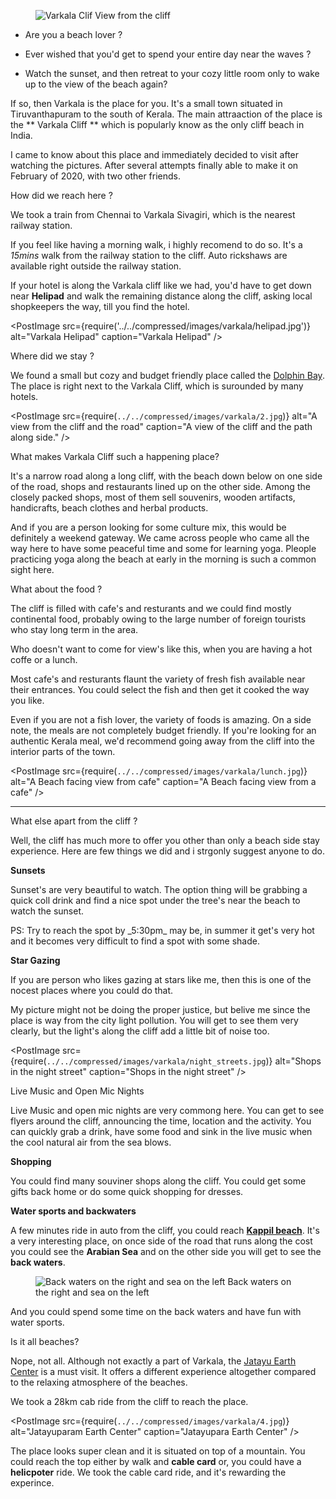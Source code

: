 
<figure>
  <img
  className="landingImage"
  src={require(`../../compressed/images/varkala/3.jpg`)}
  alt="Varkala Clif"
/>
  <figurecaption>View from the cliff</figurecaption>
</figure>



- Are you a beach lover ?

- Ever wished that you'd get to spend your entire day near the waves ?

- Watch the sunset, and then retreat to your cozy little room only to wake up to the view of the beach again?

If so, then Varkala is the place for you. It's a small town situated in Tiruvanthapuram to the south of Kerala.
The main attraaction of the place is the ** Varkala Cliff ** which is popularly know as the only cliff beach in India.

I came to know about this place and immediately decided to visit after watching the pictures. After several attempts finally able to make it on February of 2020, with two other friends.

<PostSubHeader>How did we reach here ?</PostSubHeader>

<div className="splitPost">
<p>

We took a train from Chennai to Varkala Sivagiri, which is the nearest railway station.

If you feel like having a morning walk, i highly recomend to do so. It's a _15mins_ walk from the railway station to the cliff.
Auto rickshaws are available right outside the railway station.

If your hotel is along the Varkala cliff like we had, you'd have to get down near **Helipad** and walk the remaining distance along the cliff, asking local shopkeepers the way, till you find the hotel.

</p>

<PostImage
  src={require('../../compressed/images/varkala/helipad.jpg')}
  alt="Varkala Helipad"
  caption="Varkala Helipad"
/>

</div>



<PostSubHeader>Where did we stay ?</PostSubHeader>

We found a small but cozy and budget friendly place called the [Dolphin Bay](https://www.google.com/maps/uv?hl=en&pb=!1s0x3b05ef1ad006e1db%3A0x2daa04519d199e58!3m1!7e115!4shttps%3A%2F%2Flh5.googleusercontent.com%2Fp%2FAF1QipOzkBM5NysmOOM3nNXWlutluilQii5v3U5lZxp1%3Dw240-h320-k-no!5sdolphin%20bay%20varkala%20-%20Google%20Search!15sCAQ&imagekey=!1e10!2sAF1QipOzkBM5NysmOOM3nNXWlutluilQii5v3U5lZxp1&sa=X&ved=2ahUKEwjAo_S33LDpAhVFzDgGHe2nDWwQoiowDHoECBQQBg).
The place is right next to the Varkala Cliff, which is surounded by many hotels.

<div className="splitPost">

<PostImage
  src={require(`../../compressed/images/varkala/2.jpg`)}
  alt="A view from the cliff and the road"
  caption="A view of the cliff and the path along side."
/>

<p>

<PostSubHeader> What makes Varkala Cliff such a happening place?</PostSubHeader>

It's a narrow road along a long cliff, with the beach down below on one side of the road, shops and restaurants lined up on the other side.
Among the closely packed shops, most of them sell souvenirs, wooden artifacts, handicrafts, beach clothes and herbal products.

And if you are a person looking for some culture mix, this would be definitely a weekend gateway.
We came across people who came all the way here to have some peaceful time and some for learning yoga. Pleople practicing yoga along the beach at early in the morning is such a common sight here.
</p>

</div>


<PostSubHeader> What about the food ? </PostSubHeader>

<div className="splitPost">

<p>
The cliff is filled with cafe's and resturants and we could find mostly continental food, probably owing to the large number of foreign tourists who stay long term in the area.

Who doesn't want to come for view's like this, when you are having a hot coffe or a lunch.

Most cafe's and resturants flaunt the variety of fresh fish available near their entrances. You could select the fish and then get it cooked the way you like.

Even if you are not a fish lover, the variety of foods is amazing. On a side note, the meals are not completely budget friendly.
If you're looking for an authentic Kerala meal, we'd recommend going away from the cliff into the interior parts of the town.

</p>

<PostImage
  src={require(`../../compressed/images/varkala/lunch.jpg`)}
  alt="A Beach facing view from cafe"
  caption="A Beach facing view from a cafe"
/>
</div>


---

<PostSubHeader> What else apart from the cliff ? </PostSubHeader>

Well, the cliff has much more to offer you other than only a beach side stay experience. Here are few things we did and i strgonly suggest anyone to do.

<div className="splitPost">
<p>

**Sunsets**

Sunset's are very beautiful to watch. The option thing will be grabbing a quick coll drink and find a nice spot under the tree's near the beach to watch the sunset.

<Suggestion>
  PS: Try to reach the spot by _5:30pm_ may be, in summer it get's very hot and
  it becomes very difficult to find a spot with some shade.
</Suggestion>

**Star Gazing**

If you are person who likes gazing at stars like me, then this is one of the nocest places where you could do that.

</p>
<PostImage
  src={require(`../../compressed/images/varkala/stars.jpeg`)}
  alt="Stars in the night sky"
  caption="Stars in the night sky"
/>
</div>

My picture might not be doing the proper justice, but belive me since the place is way from the city light pollution.
You will get to see them very clearly, but the light's along the cliff add a little bit of noise too.

<div className="splitPost">

<PostImage
  src={require(`../../compressed/images/varkala/night_streets.jpg`)}
  alt="Shops in the night street"
  caption="Shops in the night street"
/>


<p>

<PostSubHeader>Live Music and Open Mic Nights</PostSubHeader>

Live Music and open mic nights are very commong here. You can get to see flyers around the cliff, announcing the time, location and the activity.
You can quickly grab a drink, have some food and sink in the live music when the cool natural air from the sea blows.

**Shopping**

You could find many souviner shops along the cliff. You could get some gifts back home or do some quick shopping for dresses.

</p>

</div>

**Water sports and backwaters**

A few minutes ride in auto from the cliff, you could reach **[Kappil beach](https://www.google.com/maps/place/Kappil+Beach,+Kerala/data=!4m2!3m1!1s0x3b05ef871cecadd3:0xb0887b7d70708538?sa=X&ved=2ahUKEwj3vZyf7LHpAhVPwjgGHdlCCkYQ8gEwHnoECBMQBA)**.
It's a very interesting place, on once side of the road that runs along the cost you could see the **Arabian Sea** and on the other side you will get to see the **back waters**.

<figure>
  <img
    src={require(`../../compressed/images/varkala/kappil_beach.jpg`)}
    alt="Back waters on the right and sea on the left"
    style={{ width: '100%' }}
  />
  <figurecaption>Back waters on the right and sea on the left</figurecaption>
</figure>

And you could spend some time on the back waters and have fun with water sports.

<PostSubHeader> Is it all beaches? </PostSubHeader>

Nope, not all. Although not exactly a part of Varkala, the [Jatayu Earth Center](https://www.google.com/maps/place/Jatayu+Earth's+Center/@8.8605987,76.8669812,15z/data=!4m2!3m1!1s0x0:0x77a24d56f5a90c70?sa=X&ved=2ahUKEwjtmI7k7LHpAhXsxzgGHYAdBQYQ_BIwI3oECBQQCA) is a must visit. It offers a different experience altogether compared to the relaxing atmosphere of the beaches.

We took a 28km cab ride from the cliff to reach the place.

<PostImage
  src={require(`../../compressed/images/varkala/4.jpg`)}
  alt="Jatayuparam Earth Center"
  caption="Jatayupara Earth Center"
/>

The place looks super clean and it is situated on top of a mountain.
You could reach the top either by walk and **cable card** or, you could have a **helicpoter** ride. We took the cable card ride, and it's rewarding the experince.

<!-- **Cable cars**

<PostImage
  src={require(`../../compressed/images/varkala/cable_cars.jpg`)}
  alt="Jatayuparam Earth Center"
  caption="Jatayupara Earth Center"
/> -->
